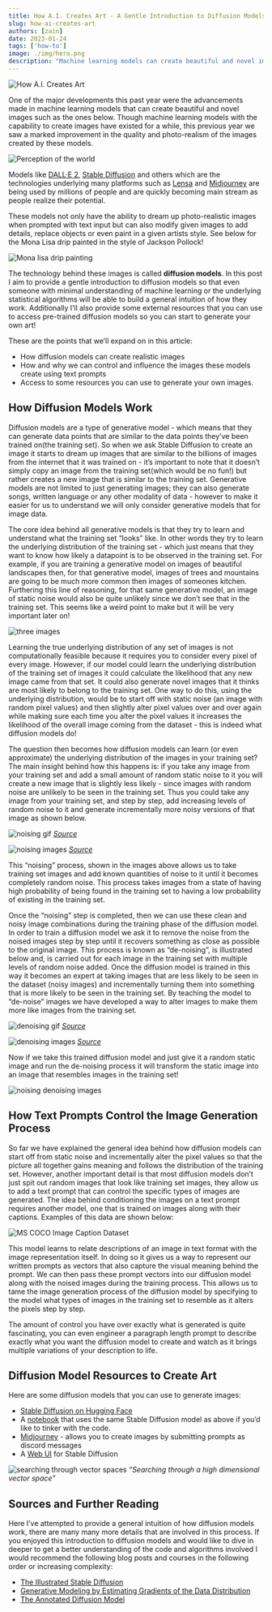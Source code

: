 ```yaml
---
title: How A.I. Creates Art - A Gentle Introduction to Diffusion Models
slug: how-ai-creates-art
authors: [zain]
date: 2023-01-24
tags: ['how-to']
image: ./img/hero.png
description: "Machine learning models can create beautiful and novel images. Learn how Diffusion Models work and how you could make use of them."
---
```

![How A.I. Creates Art](./img/hero.png)

<!-- truncate -->

One of the major developments this past year were the advancements made in machine learning models that can create beautiful and novel images such as the ones below. Though machine learning models with the capability to create images have existed for a while, this previous year we saw a marked improvement in the quality and photo-realism of the images created by these models.

![Perception of the world](./img/perception_of_the_world.jpg)

Models like [DALL·E 2](https://openai.com/product/dall-e-2), [Stable Diffusion](https://github.com/Stability-AI/stablediffusion) and others which are the technologies underlying many platforms such as [Lensa](https://prisma-ai.com/lensa) and [Midjourney](http://midjourney.com) are being used by millions of people and are quickly becoming main stream as people realize their potential.

These models not only have the ability to dream up photo-realistic images when prompted with text input but can also modify given images to add details, replace objects or even paint in a given artists style. See below for the Mona Lisa drip painted in the style of Jackson Pollock!

![Mona lisa drip painting](./img/the_mona_lisa_drip_painted.jpg)

The technology behind these images is called **diffusion models**. In this post I aim to provide a gentle introduction to diffusion models so that even someone with minimal understanding of machine learning or the underlying statistical algorithms will be able to build a general intuition of how they work. Additionally I’ll also provide some external resources that you can use to access pre-trained diffusion models so you can start to generate your own art!

These are the points that we’ll expand on in this article:

- How diffusion models can create realistic images
- How and why we can control and influence the images these models create using text prompts
- Access to some resources you can use to generate your own images.


## How Diffusion Models Work

Diffusion models are a type of generative model - which means that they can generate data points that are similar to the data points they’ve been trained on(the training set). So when we ask Stable Diffusion to create an image it starts to dream up images that are similar to the billions of images from the internet that it was trained on - it’s important to note that it doesn’t simply copy an image from the training set(which would be no fun!) but rather creates a new image that is similar to the training set. Generative models are not limited to just generating images; they can also generate songs, written language or any other modality of data - however to make it easier for us to understand we will only consider generative models that for image data.

The core idea behind all generative models is that they try to learn and understand what the training set “looks” like. In other words they try to learn the underlying distribution of the training set - which just means that they want to know how likely a datapoint is to be observed in the training set. For example, if you are training a generative model on images of beautiful landscapes then, for that generative model, images of trees and mountains are going to be much more common then images of someones kitchen. Furthering this line of reasoning, for that same generative model, an image of static noise would also be quite unlikely since we don’t see that in the training set. This seems like a weird point to make but it will be very important later on!

![three images](./img/three_images.png)

Learning the true underlying distribution of any set of images is not computationally feasible  because it requires you to consider every pixel of every image. However, if our model could learn the underlying distribution of the training set of images it could calculate the likelihood that any new image came from that set. It could also generate novel images that it thinks are most likely to belong to the training set. One way to do this, using the underlying distribution, would be to start off with static noise (an image with random pixel values) and then slightly alter pixel values over and over again while making sure each time you alter the pixel values it increases the likelihood of the overall image coming from the dataset - this is indeed what diffusion models do!

The question then becomes how diffusion models can learn (or even approximate) the underlying distribution of the images in your training set? The main insight behind how this happens is: if you take any image from your training set and add a small amount of random static noise to it you will create a new image that is slightly less likely - since images with random noise are unlikely to be seen in the training set. Thus you could take any image from your training set, and step by step, add increasing levels of random noise to it and generate incrementally more noisy versions of that image as shown below.

![noising gif](./img/noise.gif)
*[Source](https://yang-song.net/blog/2021/score/)*

![noising images](./img/noisingimage.png)
*[Source](https://huggingface.co/blog/annotated-diffusion)*

This “noising” process, shown in the images above allows us to take training set images and add known quantities of noise to it until it becomes completely random noise. This process takes images from a state of having high probability of being found in the training set to having a low probability of existing in the training set.

Once the “noising” step is completed, then we can use these clean and noisy image combinations during the training phase of the diffusion model. In order to train a diffusion model we ask it to remove the noise from the noised images step by step until it recovers something as close as possible to the original image. This process is known as “de-noising”, is illustrated below and, is carried out for each image in the training set with multiple levels of random noise added. Once the diffusion model is trained in this way it becomes an expert at taking images that are less likely to be seen in the dataset (noisy images) and incrementally turning them into something that is more likely to be seen in the training set. By teaching the model to “de-noise” images we have developed a way to alter images to make them more like images from the training set.

![denoising gif](./img/denoise.gif)
*[Source](https://yang-song.net/blog/2021/score/)*

![denoising images](./img/denoisingimage.png)
*[Source](https://huggingface.co/blog/annotated-diffusion)*

Now if we take this trained diffusion model and just give it a random static image and run the de-noising process it will transform the static image into an image that resembles images in the training set!

![noising denoising images](./img/noising_denoising.png)

## How Text Prompts Control the Image Generation Process

So far we have explained the general idea behind how diffusion models can start off from static noise and incrementally alter the pixel values so that the picture all together gains meaning and follows the distribution of the training set. However, another important detail is that most diffusion models don’t just spit out random images that look like training set images, they allow us to add a text prompt that can control the specific types of images are generated. The idea behind conditioning the images on a text prompt requires another model, one that is trained on images along with their captions. Examples of this data are shown below:

![MS COCO Image Caption Dataset](./img/mscoco.png)

This model learns to relate descriptions of an image in text format with the image representation itself. In doing so it gives us a way to represent our written prompts as vectors that also capture the visual meaning behind the prompt. We can then pass these prompt vectors into our diffusion model along with the noised images during the training process. This allows us to tame the image generation process of the diffusion model by specifying to the model what types of images in the training set to resemble as it alters the pixels step by step.

The amount of control you have over exactly what is generated is quite fascinating, you can even engineer a paragraph length prompt to describe exactly what you want the diffusion model to create and watch as it brings multiple variations of your description to life.

## Diffusion Model Resources to Create Art

Here are some diffusion models that you can use to generate images:

- [Stable Diffusion on Hugging Face](https://huggingface.co/CompVis/stable-diffusion-v1-4)
- A [notebook](https://colab.research.google.com/github/huggingface/notebooks/blob/main/diffusers/stable_diffusion.ipynb) that uses the same Stable Diffusion model as above if you’d like to tinker with the code.
- [Midjourney](https://midjourney.com/) - allows you to create images by submitting prompts as discord messages
- A [Web UI](https://github.com/AUTOMATIC1111/stable-diffusion-webui) for Stable Diffusion

![searching through vector spaces](./img/searching_through_multi_dimensional_vector_space.jpg)
*“Searching through a high dimensional vector space”*
## Sources and Further Reading

Here I’ve attempted to provide a general intuition of how diffusion models work, there are many many more details that are involved in this process. If you enjoyed this introduction to diffusion models and would like to dive in deeper to get a better understanding of the code and algorithms involved I would recommend the following blog posts and courses in the following order or increasing complexity:

- [The Illustrated Stable Diffusion](https://jalammar.github.io/illustrated-stable-diffusion/)
- [Generative Modeling by Estimating Gradients of the Data Distribution](https://yang-song.net/blog/2021/score/)
- [The Annotated Diffusion Model](https://huggingface.co/blog/annotated-diffusion)


<WhatNext />
